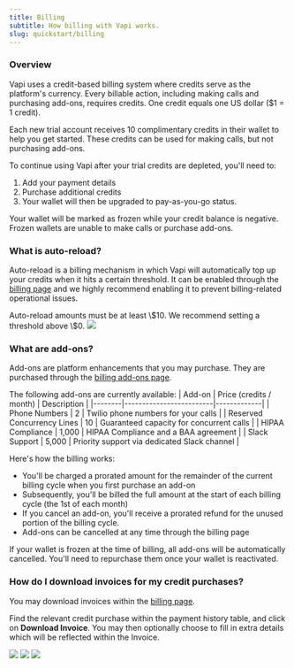 ```yaml
---
title: Billing
subtitle: How billing with Vapi works.
slug: quickstart/billing
---
```


### Overview 
Vapi uses a credit-based billing system where credits serve as the platform's currency. Every billable action, including making calls and purchasing add-ons, requires credits. One credit equals one US dollar ($1 = 1 credit).

Each new trial account receives 10 complimentary credits in their wallet to help you get started. These credits can be used for making calls, but not purchasing add-ons.

To continue using Vapi after your trial credits are depleted, you'll need to:
1. Add your payment details
2. Purchase additional credits
3. Your wallet will then be upgraded to pay-as-you-go status.

<Warning>
  Your wallet will be marked as frozen while your credit balance is negative. Frozen wallets are unable to make calls or purchase add-ons. 
</Warning>

### What is auto-reload?

Auto-reload is a billing mechanism in which Vapi will automatically top up your credits when it hits a certain threshold. It can be enabled through the [billing page](https://dashboard.vapi.ai/org/billing) and we highly recommend enabling it to prevent billing-related operational issues.

<Note>
  Auto-reload amounts must be at least \$10. We recommend setting a threshold above \$0.
</Note>

<Frame caption="Enabling auto-reload through the Vapi dashboard.">
  <img src="../static/images/quickstart/billing/auto-reload.png" />
</Frame>

### What are add-ons?
Add-ons are platform enhancements that you may purchase. They are purchased through the [billing add-ons page](https://dashboard.vapi.ai/org/billing/add-ons). 

The following add-ons are currently available:
| Add-on | Price (credits / month) | Description |
|--------|-------------------------|-------------|
| Phone Numbers | 2 | Twilio phone numbers for your calls |
| Reserved Concurrency Lines | 10 | Guaranteed capacity for concurrent calls |
| HIPAA Compliance | 1,000 | HIPAA Compliance and a BAA agreement |
| Slack Support | 5,000 | Priority support via dedicated Slack channel |

Here's how the billing works:
- You'll be charged a prorated amount for the remainder of the current billing cycle when you first purchase an add-on
- Subsequently, you'll be billed the full amount at the start of each billing cycle (the 1st of each month)
- If you cancel an add-on, you'll receive a prorated refund for the unused portion of the billing cycle. 
- Add-ons can be cancelled at any time through the billing page

<Warning>
  If your wallet is frozen at the time of billing, all add-ons will be automatically cancelled. You'll need to repurchase them once your wallet is reactivated.
</Warning>

### How do I download invoices for my credit purchases?

You may download invoices within the [billing page](https://dashboard.vapi.ai/billing). 

Find the relevant credit purchase within the payment history table, and click on **Download Invoice**. You may then optionally choose to fill in extra details which will be reflected within the Invoice.

<Frame caption="Downloading an invoice.">
  <img src="../static/images/quickstart/billing/download-invoice.png" />
</Frame>

<Frame caption="Optional invoice details.">
  <img src="../static/images/quickstart/billing/invoice-detail-form.png" />
</Frame>

<Frame caption="Sample invoice.">
  <img src="../static/images/quickstart/billing/sample-invoice.png" />
</Frame>

